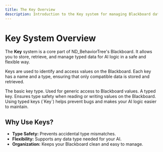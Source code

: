 ```yaml
---
title: The Key Overview
description: Introduction to the Key system for managing Blackboard data in ND_BehaviorTree.
---
```



# Key System Overview

The **Key** system is a core part of ND_BehaviorTree's Blackboard. It allows you to store, retrieve, and manage typed data for AI logic in a safe and flexible way.

Keys are used to identify and access values on the Blackboard. Each key has a name and a type, ensuring that only compatible data is stored and retrieved.

<CardGrid>
  <Card title="Key" icon="key">
    The basic key type. Used for generic access to Blackboard values.
  </Card>
  <Card title="Key < T > ;" icon="key">
    A typed key. Ensures type safety when reading or writing values on the Blackboard.
  </Card>
</CardGrid>

<Aside type="note">
Using typed keys (`Key<T>`) helps prevent bugs and makes your AI logic easier to maintain.
</Aside>

## Why Use Keys?

- **Type Safety:** Prevents accidental type mismatches.
- **Flexibility:** Supports any data type needed for your AI.
- **Organization:** Keeps your Blackboard clean and easy to manage.
